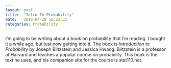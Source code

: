 ```yaml
---
layout: post
title:  "Intro To Probability"
date:   2016-04-28 16:23:32
categories: Probability
---
```


I'm going to be writing about a book on probability that I'm reading. I bought 
it a while ago, but just now getting into it. The book is *Introduction to 
Probability* by Joseph Blitzstein and Jessica Hwang. Blitzstein is a professor
at Harvard and teaches a popular course on probability. This book is the text he 
uses, and his companion site for the course is stat110.net.

